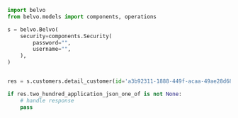 ```python DetailCustomer.py
import belvo
from belvo.models import components, operations

s = belvo.Belvo(
    security=components.Security(
        password="",
        username="",
    ),
)


res = s.customers.detail_customer(id='a3b92311-1888-449f-acaa-49ae28d68fcd')

if res.two_hundred_application_json_one_of is not None:
    # handle response
    pass
```
